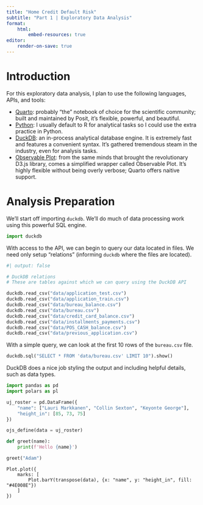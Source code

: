 ```yaml
---
title: "Home Credit Default Risk"
subtitle: "Part 1 | Exploratory Data Analysis"
format: 
    html:
        embed-resources: true
editor:
    render-on-save: true
---
```


# Introduction

For this exploratory data analysis, I plan to use the following languages, APIs, and tools:

*   [Quarto](https://quarto.org/): probably "the" notebook of choice for the scientific community; built and maintained by Posit, it's flexible, powerful, and beautiful.
*   [Python](https://www.python.org/): I usually default to R for analytical tasks so I could use the extra practice in Python.
*   [DuckDB](https://duckdb.org/): an in-process analytical database engine. It is extremely fast and features a convenient syntax. It's gathered tremendous steam in the industry, even for analysis tasks.
*   [Observable Plot](https://observablehq.com/plot/): from the same minds that brought the revolutionary D3.js library, comes a simplified wrapper called Observable Plot. It's highly flexible without being overly verbose; Quarto offers naitive support.

# Analysis Preparation

We'll start off importing `duckdb`. We'll do much of data processing work using this powerful SQL engine.

```python

import duckdb

```

With access to the API, we can begin to query our data located in files. We need only setup "relations" (informing `duckdb` where the files are located).

```python
#| output: false

# DuckDB relations
# These are tables against which we can query using the DuckDB API

duckdb.read_csv("data/application_test.csv")
duckdb.read_csv("data/application_train.csv")
duckdb.read_csv("data/bureau_balance.csv")
duckdb.read_csv("data/bureau.csv")
duckdb.read_csv("data/credit_card_balance.csv")
duckdb.read_csv("data/installments_payments.csv")
duckdb.read_csv("data/POS_CASH_balance.csv")
duckdb.read_csv("data/previous_application.csv")

```

With a simple query, we can look at the first 10 rows of the `bureau.csv` file.

```python

duckdb.sql("SELECT * FROM 'data/bureau.csv' LIMIT 10").show()

```

DuckDB does a nice job styling the output and including helpful details, such as data types.


```python

import pandas as pd
import polars as pl

```

```python

uj_roster = pd.DataFrame({
    "name": ["Lauri Markkanen", "Collin Sexton", "Keyonte George"], 
    "height_in": [85, 73, 75]
})

ojs_define(data = uj_roster)
```

```python
def greet(name):
    print(f'Hello {name}')

greet("Adam")

```

```ojs

Plot.plot({
    marks: [
        Plot.barY(transpose(data), {x: "name", y: "height_in", fill: "#4E008E"})
    ]
})

```